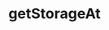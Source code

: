 ---
title: 'getStorageAt'
openapi: 'openapi-getStorageAt POST /'
description: 'Returns the value from a storage position at a given address.'
---